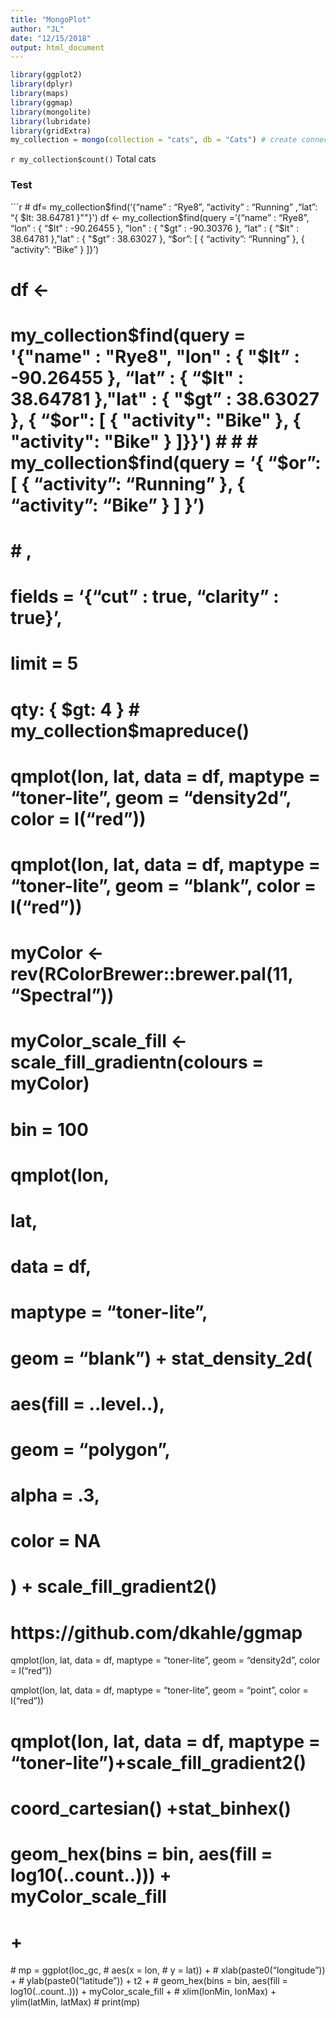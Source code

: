 ```yaml
---
title: "MongoPlot"
author: "JL"
date: "12/15/2018"
output: html_document
---
```


```r
library(ggplot2)
library(dplyr)
library(maps)
library(ggmap)
library(mongolite)
library(lubridate)
library(gridExtra)
my_collection = mongo(collection = "cats", db = "Cats") # create connection, database and collection


```


`r my_collection$count()` Total cats 



### Test

```r
# df= my_collection$find('{"name" : "Rye8", "activity" : "Running" ,"lat": "{ $lt: 38.64781 }""}')
df <-
  my_collection$find(query = '{"name" : "Rye8", "lon" : { "$lt" : -90.26455 }, "lon" : { "$gt" : -90.30376 }, "lat" : { "$lt" : 38.64781 },"lat" : { "$gt" : 38.63027 },  "$or": [ { "activity": "Running" }, { "activity": "Bike" } ]}')

# 
# 
# df <-
#   my_collection$find(query = '{"name" : "Rye8", "lon" : { "$lt" : -90.26455 }, "lat" : { "$lt" : 38.64781 },"lat" : { "$gt" : 38.63027 }, { "$or": [ { "activity":  "Bike" }, { "activity":  "Bike" } ]}}')
# 
# 
# my_collection$find(query = '{ "$or": [ { "activity": "Running" }, { "activity": "Bike" } ] }')
# # , 


#   fields = '{"cut" : true, "clarity" : true}',
#   limit = 5
# qty: { $gt: 4 }
# my_collection$mapreduce()

# qmplot(lon, lat, data = df, maptype = "toner-lite", geom = "density2d", color = I("red"))
# qmplot(lon, lat, data = df, maptype = "toner-lite", geom =  "blank", color = I("red"))
# myColor <- rev(RColorBrewer::brewer.pal(11, "Spectral"))
# myColor_scale_fill <- scale_fill_gradientn(colours = myColor)
# bin = 100
# qmplot(lon,
#        lat,
#        data = df,
#        maptype = "toner-lite",
#        geom =  "blank") + stat_density_2d(
#        aes(fill = ..level..),
#        geom = "polygon",
#        alpha = .3,
#        color = NA
#        ) + scale_fill_gradient2()

# https://github.com/dkahle/ggmap
qmplot(lon, lat, data = df, maptype = "toner-lite", geom = "density2d", color = I("red"))

qmplot(lon, lat, data = df, maptype = "toner-lite", geom = "point", color = I("red"))

# qmplot(lon, lat, data = df, maptype = "toner-lite")+scale_fill_gradient2()


# coord_cartesian() +stat_binhex()
# 
#     geom_hex(bins = bin, aes(fill = log10(..count..))) + myColor_scale_fill 

# +



 # mp = ggplot(loc_gc,
 #              aes(x = lon,
 #                  y = lat)) +
 #    xlab(paste0("longitude")) +
 #    ylab(paste0("latitude")) + t2 +
 #    geom_hex(bins = bin, aes(fill = log10(..count..))) + myColor_scale_fill +
 #    xlim(lonMin, lonMax) + ylim(latMin, latMax)
 #  print(mp)

